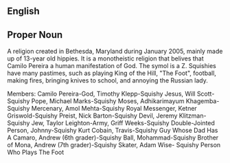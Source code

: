 ==English==

==Proper Noun==
A religion created in Bethesda, Maryland during January 2005, mainly made up of 13-year old hippies. It is a monotheistic religion that belives that Camilo Pereira a human manifestation of God. The symol is a Z. Squishies have many pastimes, such as playing King of the Hill, "The Foot", football, making fires, bringing knives to school, and annoying the Russian lady.

Members: Camilo Pereira-God, Timothy Klepp-Squishy Jesus, Will Scott-Squishy Pope, Michael Marks-Squishy Moses, Adhikarimayum Khagemba-Squishy Mercenary, Amol Mehta-Squishy Royal Messenger, Ketner Griswold-Squishy Preist, Nick Barton-Squishy Devil, Jeremy Klitzman-Squishy Jew, Taylor Leighton-Army, Griff Weeks-Squishy Double-Jointed Person, Johnny-Squishy Kurt Cobain, Travis-Squishy Guy Whose Dad Has A Camaro, Andrew (6th grader)-Squishy Ball, Mohammad-Squishy Brother of Mona, Andrew (7th grader)-Squishy Skater, Adam Wise- Squishy Person Who Plays The Foot